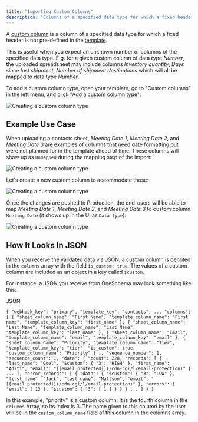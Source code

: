 ```yaml
---
title: "Importing Custom Columns"
description: "Columns of a specified data type for which a fixed header is not pre-defined in the template"
---
```


A [custom column](/docs/types-of-columns#custom-columns) is a column of a specified data type for which a fixed header is not pre-defined in the [template](/docs/templates). 

This is useful when you expect an unknown number of columns of the specified data type. E.g. for a given custom column of data type _Number_, the uploaded spreadsheet may include columns _Inventory quantity_, _Days since last shipment_, _Number of shipment destinations_ which will all be mapped to data type _Number_.

To add a custom column type, open your template, go to "Custom columns" in the left menu, and click "Add a custom column type":

![Creating a custom column type](/images/6bf3bb5-Screenshot_2023-12-12_at_09.59.18.png) 

## Example Use Case

When uploading a contacts sheet, _Meeting Date 1_, _Meeting Date 2_, and _Meeting Date 3_ are examples of columns that need date formatting but were not planned for in the template ahead of time. These columns will show up as `Unmapped` during the mapping step of the import:

![Creating a custom column type](/images/75f94df-Screenshot_2023-12-12_at_11.59.56.png) 

Let's create a new custom column to accommodate those:

![Creating a custom column type](/images/caf921a-Screenshot_2023-12-12_at_14.47.07.png) 

Once the changes are pushed to Production, the end-users will be able to map _Meeting Date 1_, _Meeting Date 2_, and _Meeting Date 3_ to custom column `Meeting Date` (it shows up in the UI as `Data type`):

![Creating a custom column type](/images/583873a-Screenshot_2023-12-12_at_12.00.32.png) 

## How It Looks In JSON

When you receive the validated data via JSON, a custom column is denoted in the `columns` array with the field `is_custom: true`. The values of a custom column are included as an object in a key called `$custom`.

For instance, a JSON you receive from OneSchema may look something like this:

JSON

`{
  "webhook_key": "primary",
  "template_key": "contacts",
	...
  "columns": [
    {
      "sheet_column_name": "First Name",
      "template_column_name": "First name",
      "template_column_key": "first_name"
    },
    {
      "sheet_column_name": "Last Name",
      "template_column_name": "Last Name",
      "template_column_key": "last_name"
    },
    {
      "sheet_column_name": "Email",
      "template_column_name": "email",
      "template_column_key": "email"
    },
    {
      "sheet_column_name": "Priority",
      "template_column_name": "Tier",
      "template_column_key": "tier",
      "is_custom": true,
      "custom_column_name": "Priority"
    }
  ],
  "sequence_number": 1,
  "sequence_count": 1,
  "data": {
    "count": 228,
    "records": [
      {
        "last_name": "Goel",
        "$custom": {
          "3": "HIGH"
        },
        "first_name": "Aditi",
        "email": "[[email protected]](/cdn-cgi/l/email-protection)"
      }
      ...
    ],
    "error_records": [
      {
        "data": {
          "$custom": {
            "3": "LOW"
          },
          "first_name": "Jack",
          "last_name": "Mattson",
          "email": "[[email protected]](/cdn-cgi/l/email-protection)"
        },
        "errors": {
          "email": [
            13
          ],
          "$custom": {
            "3": [
              1
            ]
          }
        }
      }
      ...
    ]
  }
}
`

In this example, "priority" is a custom column. It is the fourth column in the `columns` Array, so its index is 3\. The name given to this column by the user will be in the `custom_column_name` field of this column in the columns array.